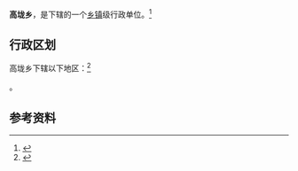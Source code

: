{{copyedit|time=2016-06-17T04:59:00+00:00}}
{{中国乡级行政区|36/04/02/201/000}}

'''高垅乡'''，是{{PRC admin/fullname|36/04/02/201/000|3}}下辖的一个[[乡镇|乡镇]]级行政单位。<ref>{{PRC admin/ref sgc|{{PRC admin/parent|36/04/02/201/000}}}}</ref>

== 行政区划 ==

高垅乡下辖以下地区：<ref>{{PRC admin/ref sgc|36/04/02/201/000}}</ref>

{{PRC admin/children|36/04/02/201/000}}。

== 参考资料 ==

{{reflist}}

{{行政区划小作品}}
{{PRC admin/navcat|36/04/02/201/000}}